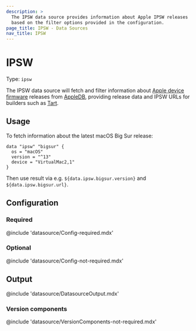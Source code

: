 ```yaml
---
description: >
  The IPSW data source provides information about Apple IPSW releases
  based on the filter options provided in the configuration.
page_title: IPSW - Data Sources
nav_title: IPSW
---
```


# IPSW

Type: `ipsw`

The IPSW data source will fetch and filter information about
[Apple device firmware](https://en.wikipedia.org/wiki/IPSW)
releases from [AppleDB](https://appledb.dev/), providing release
data and IPSW URLs for builders such as [Tart](https://github.com/cirruslabs/packer-plugin-tart).

## Usage

To fetch information about the latest macOS Big Sur release:

```hcl
data "ipsw" "bigsur" {
  os = "macOS"
  version = "^13"
  device = "VirtualMac2,1"
}
```

Then use result via e.g. `${data.ipsw.bigsur.version}` and `${data.ipsw.bigsur.url}`.

## Configuration

### Required

@include 'datasource/Config-required.mdx'

### Optional

@include 'datasource/Config-not-required.mdx'

## Output

@include 'datasource/DatasourceOutput.mdx'

### Version components

@include 'datasource/VersionComponents-not-required.mdx'
